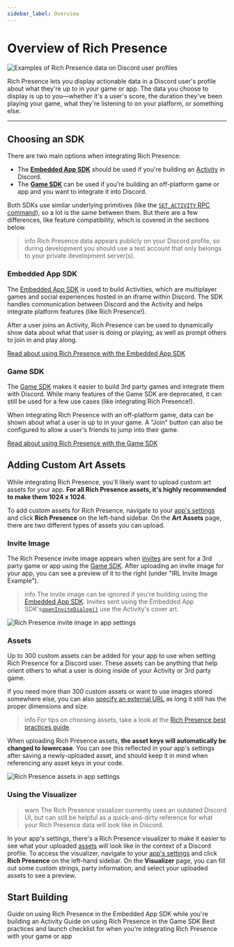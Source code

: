 ```yaml
---
sidebar_label: Overview
---
```


# Overview of Rich Presence

![Examples of Rich Presence data on Discord user profiles](rich-presence-examples.png)

Rich Presence lets you display actionable data in a Discord user's profile about what they're up to in your game or app. The data you choose to display is up to you—whether it's a user's score, the duration they've been playing your game, what they're listening to on your platform, or something else.

---

## Choosing an SDK

There are two main options when integrating Rich Presence:

- The **[Embedded App SDK](#DOCS_RICH_PRESENCE_OVERVIEW/embedded-app-sdk)** should be used if you're building an [Activity](#DOCS_ACTIVITIES_OVERVIEW) in Discord.
- The **[Game SDK](#DOCS_RICH_PRESENCE_OVERVIEW/game-sdk)** can be used if you're building an off-platform game or app and you want to integrate it into Discord.

Both SDKs use similar underlying primitives (like the [`SET_ACTIVITY` RPC command](#DOCS_TOPICS_RPC/setactivity)), so a lot is the same between them. But there are a few differences, like feature compatibility, which is covered in the sections below.

> info 
> Rich Presence data appears publicly on your Discord profile, so during development you should use a test account that only belongs to your private development server(s).

### Embedded App SDK

The [Embedded App SDK](#DOCS_DEVELOPER_TOOLS_EMBEDDED_APP_SDK) is used to build Activities, which are multiplayer games and social experiences hosted in an iframe within Discord. The SDK handles communication between Discord and the Activity and helps integrate platform features (like Rich Presence!).

After a user joins an Activity, Rich Presence can be used to dynamically show data about what that user is doing or playing, as well as prompt others to join in and play along.

[Read about using Rich Presence with the Embedded App SDK](#DOCS_RICH_PRESENCE_USING_WITH_THE_EMBEDDED_APP_SDK)

### Game SDK

The [Game SDK](#DOCS_DEVELOPER_TOOLS_GAME_SDK) makes it easier to build 3rd party games and integrate them with Discord. While many features of the Game SDK are deprecated, it can still be used for a few use cases (like integrating Rich Presence!).

When integrating Rich Presence with an off-platform game, data can be shown about what a user is up to in your game. A "Join" button can also be configured to allow a user's friends to jump into their game.

[Read about using Rich Presence with the Game SDK](#DOCS_RICH_PRESENCE_USING_WITH_THE_GAME_SDK)

## Adding Custom Art Assets

While integrating Rich Presence, you'll likely want to upload custom art assets for your app. **For all Rich Presence assets, it's highly recommended to make them 1024 x 1024**.

To add custom assets for Rich Presence, navigate to your [app's settings](https://discord.com/developers/applications) and click **Rich Presence** on the left-hand sidebar. On the **Art Assets** page, there are two different types of assets you can upload. 

### Invite Image

The Rich Presence invite image appears when [invites](#DOCS_DEVELOPER_TOOLS_GAME_SDK/sendinvite) are sent for a 3rd party game or app using the [Game SDK](#DOCS_RICH_PRESENCE_OVERVIEW/game-sdk). After uploading an invite image for your app, you can see a preview of it to the right (under "IRL Invite Image Example").

> info 
> The invite image can be ignored if you're building using the [Embedded App SDK](#DOCS_RICH_PRESENCE_OVERVIEW/embedded-app-sdk). Invites sent using the Embedded App SDK's[`openInviteDialog()`](#DOCS_DEVELOPER_TOOLS_EMBEDDED_APP_SDK/openinvitedialog) use the Activity's cover art.

![Rich Presence invite image in app settings](rich-presence-invite-image.png)

### Assets

Up to 300 custom assets can be added for your app to use when setting Rich Presence for a Discord user. These assets can be anything that help orient others to what a user is doing inside of your Activity or 3rd party game.

If you need more than 300 custom assets or want to use images stored somewhere else, you can also [specify an external URL](#DOCS_TOPICS_GATEWAY_EVENTS/activity-object-activity-asset-image) as long it still has the proper dimensions and size.

> info
> For tips on choosing assets, take a look at the [Rich Presence best practices guide](#DOCS_RICH_PRESENCE_BEST_PRACTICES/have-interesting-expressive-art).

When uploading Rich Presence assets, **the asset keys will automatically be changed to lowercase**. You can see this reflected in your app's settings after saving a newly-uploaded asset, and should keep it in mind when referencing any asset keys in your code.

![Rich Presence assets in app settings](rich-presence-asset-images.png)

### Using the Visualizer

> warn
> The Rich Presence visualizer currently uses an outdated Discord UI, but can still be helpful as a quick-and-dirty reference for what your Rich Presence data will look like in Discord. 

In your app's settings, there's a Rich Presence visualizer to make it easier to see what your uploaded [assets](#DOCS_RICH_PRESENCE_OVERVIEW/assets) will look like in the context of a Discord profile. To access the visualizer, navigate to your [app's settings](https://discord.com/developers/applications) and click **Rich Presence** on the left-hand sidebar. On the **Visualizer** page, you can fill out some custom strings, party information, and select your uploaded assets to see a preview.

## Start Building

<Container>
  <Card title="Using Rich Presence with the Embedded App SDK" link="#DOCS_RICH_PRESENCE_USING_WITH_THE_EMBEDDED_APP_SDK">
    Guide on using Rich Presence in the Embedded App SDK while you're building an Activity
  </Card>
  <Card title="Using Rich Presence with the Game SDK" link="#DOCS_RICH_PRESENCE_USING_WITH_THE_GAME_SDK">
    Guide on using Rich Presence in the Game SDK
  </Card>
  <Card title="Designing your Data for Rich Presence" link="#DOCS_RICH_PRESENCE_BEST_PRACTICES">
    Best practices and launch checklist for when you're integrating Rich Presence with your game or app
  </Card>
</Container>